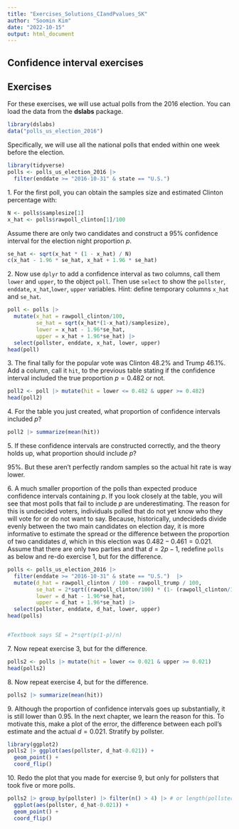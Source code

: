 ```yaml
---
title: "Exercises_Solutions_CIandPvalues_SK"
author: "Soomin Kim"
date: "2022-10-15"
output: html_document
---
```


## Confidence interval exercises


## Exercises 

For these exercises, we will use actual polls from the 2016 election. You can load the data from the __dslabs__ package.

```r
library(dslabs)
data("polls_us_election_2016")
```

Specifically, we will use all the national polls that ended within one week before the election.

```r
library(tidyverse)
polls <- polls_us_election_2016 |> 
  filter(enddate >= "2016-10-31" & state == "U.S.") 
```

1\. For the first poll, you can obtain the samples size and estimated Clinton percentage with:
  
```r
N <- polls$samplesize[1]
x_hat <- polls$rawpoll_clinton[1]/100
```

Assume there are only two candidates and construct a 95% confidence interval for the election night proportion $p$. 
```r
se_hat <- sqrt(x_hat * (1 - x_hat) / N)
c(x_hat - 1.96 * se_hat, x_hat + 1.96 * se_hat)
```


2\. Now use `dplyr` to add a confidence interval as two columns, call them `lower` and `upper`, to the object `poll`. Then use `select` to show the `pollster`, `enddate`, `x_hat`,`lower`, `upper` variables. Hint: define temporary columns `x_hat` and `se_hat`. 

```r
poll <- polls |>
  mutate(x_hat = rawpoll_clinton/100,
         se_hat = sqrt(x_hat*(1-x_hat)/samplesize),
         lower = x_hat - 1.96*se_hat,
         upper = x_hat + 1.96*se_hat) |>
  select(pollster, enddate, x_hat, lower, upper)
head(poll)
```


3\. The final tally for the popular vote was Clinton 48.2%	and Trump 46.1%. Add a column, call it `hit`, to the previous table stating if the confidence interval included the true proportion $p=0.482$ or not. 
```r
poll2 <- poll |> mutate(hit = lower <= 0.482 & upper >= 0.482)
head(poll2)
```


4\. For the table you just created, what proportion of confidence intervals included $p$?
```r
poll2 |> summarize(mean(hit))
```
  
  
5\. If these confidence intervals are constructed correctly, and the theory holds up, what proportion should include $p$? 

95%. But these aren't perfectly random samples so the actual hit rate is way lower.
  
  
6\. A much smaller proportion of the polls than expected produce confidence intervals containing $p$. If you look closely at the table, you will see that most polls that fail to include $p$ are underestimating. The reason for this is undecided voters, individuals polled that do not yet know who they will vote for or do not want to say. 
Because, historically, undecideds divide evenly between the two main candidates on election day, it is more informative to estimate the spread or the difference between the proportion of two candidates $d$, which in this election was $0. 482 - 0.461 = 0.021$. 
Assume that there are only two parties and that $d = 2p - 1$, redefine `polls` as below and
re-do exercise 1, but for the difference.

```r
polls <- polls_us_election_2016 |> 
  filter(enddate >= "2016-10-31" & state == "U.S.")  |>
  mutate(d_hat = rawpoll_clinton / 100 - rawpoll_trump / 100,
         se_hat = 2*sqrt((rawpoll_clinton/100) * (1- (rawpoll_clinton/100)) / samplesize), 
         lower = d_hat - 1.96*se_hat,
         upper = d_hat + 1.96*se_hat) |>
  select(pollster, enddate, d_hat, lower, upper)
head(polls)


#Textbook says SE = 2*sqrt(p(1-p)/n)

```

7\. Now repeat exercise 3, but for the difference.

```r
polls2 <- polls |> mutate(hit = lower <= 0.021 & upper >= 0.021)
head(polls2)
```


8\. Now repeat exercise 4, but for the difference.

```r
polls2 |> summarize(mean(hit))
```


9\. Although the proportion of confidence intervals goes up substantially, it is still lower than 0.95. In the next chapter, we learn the reason for this. To motivate this, make a plot of the error, the difference between each poll's estimate and the actual $d=0.021$. Stratify by pollster.

```r
library(ggplot2)
polls2 |> ggplot(aes(pollster, d_hat-0.021)) +
  geom_point() + 
  coord_flip()
```


10\. Redo the plot that you made for exercise 9, but only for pollsters that took five or more polls.

```r
polls2 |> group_by(pollster) |> filter(n() > 4) |> # or length(pollster) > 4
  ggplot(aes(pollster, d_hat-0.021)) + 
  geom_point() + 
  coord_flip()
```


